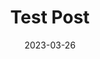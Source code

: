 ---
title: Test Post
date: '2023-03-26'
tags: []
draft: false
summary: This is the post bro
images: []
layout: PostLayout
canonicalUrl:
authors: ['default']
---